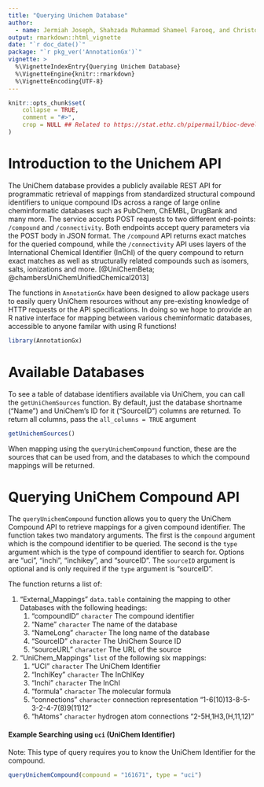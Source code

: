```yaml
---
title: "Querying Unichem Database"
author: 
  - name: Jermiah Joseph, Shahzada Muhammad Shameel Farooq, and Christopher Eeles
output: rmarkdown::html_vignette 
date: "`r doc_date()`"
package: "`r pkg_ver('AnnotationGx')`"
vignette: >
  %\VignetteIndexEntry{Querying Unichem Database}
  %\VignetteEngine{knitr::rmarkdown}
  %\VignetteEncoding{UTF-8}  
---
```


<style type="text/css">
.main-container {
  max-width: 1800px;
  margin-left: auto;
  margin-right: auto;
}
</style>

```r
knitr::opts_chunk$set(
    collapse = TRUE,
    comment = "#>",
    crop = NULL ## Related to https://stat.ethz.ch/pipermail/bioc-devel/2020-April/016656.html
)
```


# Introduction to the Unichem API

The UniChem database provides a publicly available REST API for
programmatic retrieval of mappings from standardized structural compound
identifiers to unique compound IDs across a range of large online
cheminformatic databases such as PubChem, ChEMBL, DrugBank and many more.
The service accepts POST requests to two different end-points:
`/compound` and `/connectivity`. Both endpoints accept query parameters via the
POST body in JSON format. The `/compound` API returns exact matches for the
queried compound, while the `/connectivity` API uses layers of the International
Chemical Identifier (InChI) of the query compound to return exact matches as
well as structurally related compounds such as isomers, salts, ionizations
and more.
[@UniChemBeta; @chambersUniChemUnifiedChemical2013]

The functions in `AnnotationGx` have been designed to allow package users to
easily query UniChem resources without any pre-existing knowledge of
HTTP requests or the API specifications. In doing so we hope to provide an
R native interface for mapping between various cheminformatic databases,
accessible to anyone familar with using R functions!

```r
library(AnnotationGx)
```


# Available Databases

To see a table of database identifiers available via UniChem, you can call
the `getUniChemSources` function. 
By default, just the database shortname ("Name") and UniChem's ID for it ("SourceID") columns 
are returned.
To return all columns, pass the `all_columns = TRUE` argument 

```r
getUnichemSources()
```

When mapping using the `queryUnichemCompound` function, these are the sources that can be used from, 
and the databases to which the compound mappings will be returned. 

# Querying UniChem Compound API

The `queryUnichemCompound` function allows you to query the UniChem Compound API
to retrieve mappings for a given compound identifier. The function takes two mandatory arguments.
The first is the `compound` argument which is the compound identifier to be queried. 
The second is the `type` argument which is the type of compound identifier to search for.
Options are "uci", "inchi", "inchikey", and "sourceID". 
The `sourceID` argument is optional and is only required if the `type` argument is "sourceID".

The function returns a list of:

1. "External_Mappings" `data.table` containing the mapping to other Databases with the following headings:
   1. "compoundID" `character` The compound identifier
   2. "Name" `character` The name of the database
   3. "NameLong" `character` The long name of the database
   4. "SourceID" `character` The UniChem Source ID
   5. "sourceURL" `character` The URL of the source
2. "UniChem_Mappings" `list` of the following six mappings:
   1. "UCI" `character` The UniChem Identifier
   2. "InchiKey" `character` The InChIKey
   3. "Inchi" `character` The InChI
   4. "formula" `character` The molecular formula
   5. "connections" `character` connection representation "1-6(10)13-8-5-3-2-4-7(8)9(11)12"
   6. "hAtoms" `character`  hydrogen atom connections "2-5H,1H3,(H,11,12)"


#### Example Searching using `uci` (UniChem Identifier) 
Note: This type of query requires you to know the UniChem Identifier for the compound. 

```r

queryUnichemCompound(compound = "161671", type = "uci")

```


